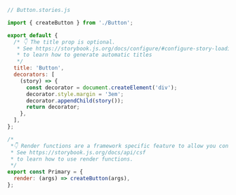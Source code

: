 ```js
// Button.stories.js

import { createButton } from './Button';

export default {
  /* 👇 The title prop is optional.
   * See https://storybook.js.org/docs/configure/#configure-story-loading
   * to learn how to generate automatic titles
   */
  title: 'Button',
  decorators: [
    (story) => {
      const decorator = document.createElement('div');
      decorator.style.margin = '3em';
      decorator.appendChild(story());
      return decorator;
    },
  ],
};

/*
 *👇 Render functions are a framework specific feature to allow you control on how the component renders.
 * See https://storybook.js.org/docs/api/csf
 * to learn how to use render functions.
 */
export const Primary = {
  render: (args) => createButton(args),
};
```

